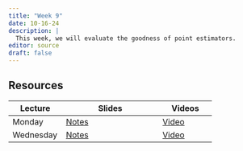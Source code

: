 ```yaml
---
title: "Week 9"
date: 10-16-24
description: |
  This week, we will evaluate the goodness of point estimators.
editor: source
draft: false
---
```


## Resources

| Lecture   | Slides                                                             | Videos                                |
|-------------------|----------------------------------|-------------------|
| Monday    | [Notes]() | [Video](https://youtu.be/GebIPvhJ7Jw) |
| Wednesday | [Notes]() | [Video]() |

